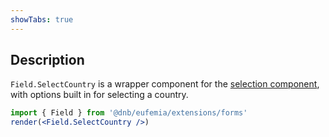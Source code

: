 ```yaml
---
showTabs: true
---
```


## Description

`Field.SelectCountry` is a wrapper component for the [selection component](/uilib/extensions/forms/base-fields/Selection), with options built in for selecting a country.

```jsx
import { Field } from '@dnb/eufemia/extensions/forms'
render(<Field.SelectCountry />)
```
